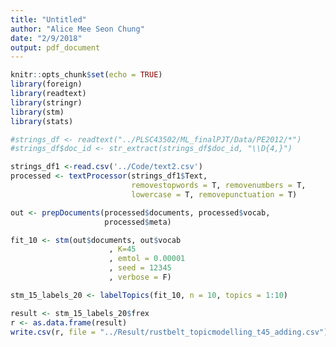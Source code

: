 ```yaml
---
title: "Untitled"
author: "Alice Mee Seon Chung"
date: "2/9/2018"
output: pdf_document
---
```


```r
knitr::opts_chunk$set(echo = TRUE)
library(foreign)
library(readtext)
library(stringr)
library(stm)
library(stats)
```

```r
#strings_df <- readtext("../PLSC43502/ML_finalPJT/Data/PE2012/*")
#strings_df$doc_id <- str_extract(strings_df$doc_id, "\\D{4,}")

strings_df1 <-read.csv('../Code/text2.csv')
processed <- textProcessor(strings_df1$Text,
                           removestopwords = T, removenumbers = T, 
                           lowercase = T, removepunctuation = T)

out <- prepDocuments(processed$documents, processed$vocab, 
                     processed$meta)

fit_10 <- stm(out$documents, out$vocab 
                      , K=45
                      , emtol = 0.00001
                      , seed = 12345
                      , verbose = F)

stm_15_labels_20 <- labelTopics(fit_10, n = 10, topics = 1:10)
```
```r
result <- stm_15_labels_20$frex
r <- as.data.frame(result)
write.csv(r, file = "../Result/rustbelt_topicmodelling_t45_adding.csv")
```